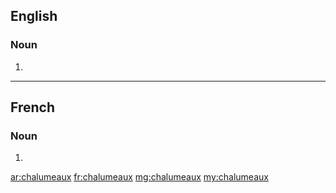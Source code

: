 ==English==

===Noun===
{{head|en|plural}}

# {{plural of|chalumeau|lang=en}}

----

==French==

===Noun===
{{head|fr|plural|g=m-p}}

# {{plural of|chalumeau|lang=fr}}

[[ar:chalumeaux]]
[[fr:chalumeaux]]
[[mg:chalumeaux]]
[[my:chalumeaux]]